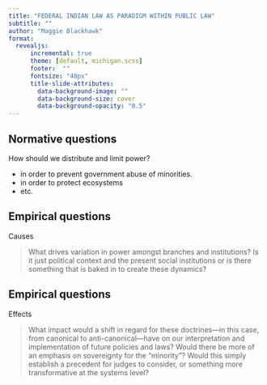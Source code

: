 ```yaml
---
title: "FEDERAL INDIAN LAW AS PARADIGM WITHIN PUBLIC LAW"
subtitle: ""
author: "Maggie Blackhawk"
format: 
  revealjs:
      incremental: true  
      theme: [default, michigan.scss]
      footer:  ""
      fontsize: "40px"
      title-slide-attributes:
        data-background-image: ""
        data-background-size: cover
        data-background-opacity: "0.5"
---
```



## Normative questions

How should we distribute and limit power?

 - in order to prevent government abuse of minorities.
 - in order to protect ecosystems
 - etc.


## Empirical questions

Causes

> What drives variation in power amongst branches and institutions? Is it just political context and the present social institutions or is there something that is baked in to create these dynamics?

<!--Major-->

## Empirical questions


Effects

> What impact would a shift in regard for these doctrines—in this case, from canonical to anti-canonical—have on our interpretation and implementation of future policies and laws? Would there be more of an emphasis on sovereignty for the "minority"? Would this simply establish a precedent for judges to consider, or something more transformative at the systems level?

<!--Natalia-->
